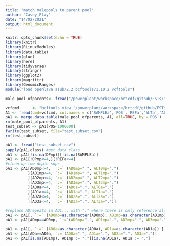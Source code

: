 ```yaml
---
title: "match malepools to parent pool"
author: "Casey_Flay"
date: "14/02/2021"
output: html_document
---
```


```r
knitr::opts_chunk$set(echo = TRUE)
library(knitr)
library(RLinuxModules)
library(data.table)
library(glue)
library(here)
library(tidyverse)
library(stringr)
library(ggplot2)
library(magrittr)
library(GenomicRanges)
module("load openlava asub/2.2 bcftools/1.10.2 vcftools")
```

```r
male_pool_ofparents<- fread("/powerplant/workspace/hrtcdf/github/FSTs/malepool/malepool_ofparents.csv")

vcfcmd      <- "bcftools view '/powerplant/workspace/hrtcdf/github/FSTs/malepool/A1_chr25_pile.vcf.gz' -Ou | bcftools query  -f'[%SAMPLE]\t%POS\t%REF\t%ALT\t%ALT{0}\t%ALT{1}\t%ALT{2}\t%ALT{3}\t%DP\t%AD\t%AD{0}\t%AD{1}\t%AD{2}\t%AD{3}\n'"
A1 <- fread(cmd=vcfcmd, col.names = c('SAMPLEa','POS','REFa','ALTa','ALT0a','ALT1a','ALT2a','ALT3a','DPa','ADa','AD0a','AD1a','AD2a','AD3a'), key = 'POS')
pA1 <- merge.data.table(male_pool_ofparents, A1, all=TRUE, by ='POS')
rm(male_pool_ofparents, A1)
test_subset <- pA1[POS<1000000]
fwrite(test_subset, file="test_subset.csv")
rm(test_subset)
```

```r
pA1 <- fread("test_subset.csv")
sapply(pA1,class) #get data class
pA1 <- pA1[!is.na(DPmp)][!is.na(SAMPLEa)]
pA1 <- pA1[!DPmp<=4,][!REFa<=4]
#clean up low depth snps
pA1 <- pA1[AD0mp<=4,  `:=` (AD0mp=".", ALT0mp=".")
          ][AD1mp<=4, `:=` (AD1mp=".", ALT1mp=".")
          ][AD2mp<=4, `:=` (AD2mp=".", ALT2mp=".")
          ][AD3mp<=4, `:=` (AD3mp=".", ALT3mp=".")
          ][AD0a<=4,  `:=` (AD0a=".", ALT0a=".")
          ][AD1a<=4,  `:=` (AD1a=".", ALT1a=".")
          ][AD2a<=4,  `:=` (AD2a=".", ALT2a=".")
          ][AD3a<=4,  `:=` (AD3a=".", ALT3a=".")]

#replace ADrepeats in AD1... with "." where there is only reference alleles.
pA1 <- pA1[, `:=` (AD0mp=as.character(AD0mp), AD1mp=as.character(AD1mp)) ]
pA1 <- pA1[ADmp==AD0mp, `:=`(AD0mp=".", AD1mp=".", AD2mp=".", AD3mp=".")]

pA1 <- pA1[, `:=` (AD0a=as.character(AD0a), AD1a=as.character(AD1a)) ]
pA1 <- pA1[ADa==AD0a, `:=`(AD0a=".", AD1a=".", AD2a=".", AD3a=".")]
pA1 <- pA1[is.na(AD1mp), AD1mp := "."][is.na(AD1a), AD1a := "."]

```

```r

```

